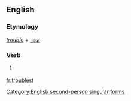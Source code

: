 ==English==

===Etymology===
''[[trouble]]'' + ''[[-est]]''

===Verb===
{{en-verb form}}

# {{archaic}} {{form of|Second-person singular simple present form|trouble}}

[[Category:English second-person singular forms]]

[[fr:troublest]]